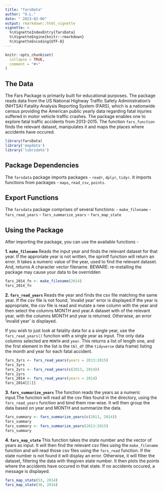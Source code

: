 ```yaml
---
title: "farsData"
author: "O.L."
date: " 2023-02-06"
output: rmarkdown::html_vignette
vignette: >
  %\VignetteIndexEntry{farsData}
  %\VignetteEngine{knitr::rmarkdown}
  %\VignetteEncoding{UTF-8}
---
```


```r
knitr::opts_chunk$set(
  collapse = TRUE,
  comment = "#>"
)
```

## The Data

The Fars Package is primarily built for educational purposes. The package reads data from the US National Highway Traffic Safety Administration's (NHTSA) Fatality Analysis Reporting System (FARS), which is a nationwide census providing the American public yearly data regarding fatal injuries suffered in motor vehicle traffic crashes. The package enables one to explore fatal traffic accidents from 2013-2015. The function `fars_function` finds the relevant dataset, manipulates it and maps the places where accidents have occured.
```r
library(farsData)
library('mapdata')
library('lubridate')
```

## Package Dependencies

The `farsdata` package imports packages - `readr`, `dplyr`, `tidyr`.
It imports functions from packages - `maps`, `read_csv`, `points`.


## Export Functions

The `farsdata` package comprises of several functions:
- `make_filename`
- `fars_read_years`
- `fars_summarize_years`
- `fars_map_state`


## Using the Package

After importing the package, you can use the available functions -

**1. `make_filename` **
Reads the input year and finds the relevant dataset for that year. If the approriate year is not written, the sprintf function will return an error. It takes a numeric value of the year, used to find the relevant dataset. And, returns A character vector filename. BEWARE: re-installing the package may cause your data to be overridden

```r
fars_2014_fn <- make_filename(2014)
fars_2014_fn
```

**2. `fars_read_years` **
Reads the year and finds the csv file matching the same year. If the csv file is not found, 'invalid year' error is displayed.If the year is appropriate,  the csv file is read and mutate a new column with the year and then select the columns MONTH and year.A dataset with of the relevant year, with the columns MONTH and year is returned. Otherwise, an error 'invalid year' is displayed.

If you wish to just look at fatality data for a a single year, use the `fars_read_years()` function with a single year as input. The only data columns selected are `MONTH` and `year`.  This returns a list of length one, and the first element in the list is the `tbl_df` (the `tidyverse` data frame) listing the month and year for each fatal accident.

```r
fars_3yrs <- fars_read_years(years = 2013:2015)
fars_3yrs
fars_2yrs <- fars_read_years(c(2013, 2014))
fars_2yrs
fars_2014 <- fars_read_years(years = 2014)
fars_2014[[1]]
```

**3. `fars_summarize_years` **
The function reads the years as a numeric input.The function will read all the csv files found in the directory, using the `fars_read_years` function and bind them row-wise. It will then group the data based on year and MONTH and summarize the data.

```r
fars_summary <- fars_summarize_years(c(2013, 2014))
fars_summary
fars_summary <- fars_summarize_years(2013:2015)
fars_summary
```

**4. `fars_map_state` **
This function takes the state number and the vector of years as input. It will then find the relevant csv files using the `make_filename` function and will read those csv files using the `fars_read` function. If the state number is not found it will display an error. Otherwise, it will filter the dataset, filtering the data with thegiven state number. It then plots the points where the accidents have occured in that state. If no accidents occured, a message is displayed.
```r
fars_map_state(53, 2014)
fars_map_state(36, 2014)
```

